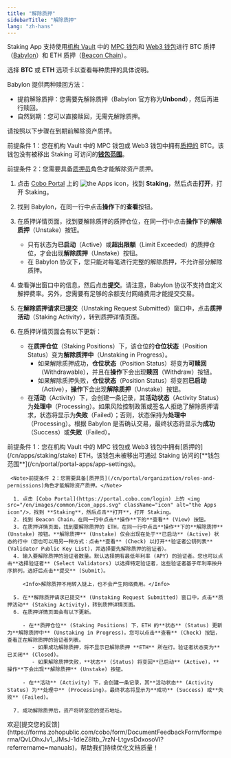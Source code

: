 ```yaml
---
title: "解除质押"
sidebarTitle: "解除质押"
lang: "zh-hans"
---
```

<Info>Staking App 支持使用[机构 Vault](/cn/portal/mpc-wallets/ocw/create-mpc-vault) 中的 [MPC 钱包](/cn/portal/mpc-wallets/introduction)和 [Web3 钱包](/cn/portal/custodial-wallets/web3-wallets/set-up)进行 BTC 质押（[Babylon](https://babylonlabs.io/)）和 ETH 质押（[Beacon Chain](https://ethereum.org/en/roadmap/beacon-chain/)）。</Info>

选择 **BTC** 或 **ETH** 选项卡以查看每种质押的具体说明。

<Tabs>
  <Tab title="BTC">
   Babylon 提供两种赎回方法：

   - 提前解除质押：您需要先解除质押（Babylon 官方称为**Unbond**），然后再进行赎回。
   - 自然到期：您可以直接赎回，无需先解除质押。

   请按照以下步骤在到期前解除资产质押。

   <Note>前提条件 1：您在机构 Vault 中的 MPC 钱包或 Web3 钱包中拥有[质押的](/cn/apps/staking/stake) BTC。该钱包没有被移出 Staking 可访问的[**钱包范围**](/cn/portal/portal-apps/app-settings)。</Note>

   <Note>前提条件 2：您需要具备[质押员](/cn/portal/organization/roles-and-permissions)角色才能解除资产质押。</Note>

   1. 点击 [Cobo Portal](https://portal.cobo.com/login) 上的 <img src="/en/images/common/icon_apps.svg" className="icon" alt="the Apps icon"/>，找到 **Staking**，然后点击**打开**，打开 Staking。

   2. 找到 Babylon，在同一行中点击**操作**下的**查看**按钮。

   3. 在质押详情页面，找到要解除质押的质押仓位，在同一行中点击**操作**下的**解除质押**（Unstake）按钮。 

      - 只有状态为**已启动**（Active）或**超出限额**（Limit Exceeded）的质押仓位，才会出现**解除质押**（Unstake）按钮。
      - 在 Babylon 协议下，您只能对每笔进行完整的解除质押，不允许部分解除质押。

   4. 查看弹出窗口中的信息，然后点击**提交**。请注意，Babylon 协议不支持自定义解押费率。另外，您需要有足够的余额支付网络费用才能提交交易。

   5. 在**解除质押请求已提交**（Unstaking Request Submitted）窗口中，点击**质押活动**（Staking Activity），转到质押详情页面。

   6. 在质押详情页面会有以下更新：

      - 在**质押仓位**（Staking Positions）下，该仓位的**仓位状态**（Position Status）变为**解除质押中**（Unstaking in Progress）。
         - 如果解除质押成功，**仓位状态**（Position Status）将变为**可赎回**（Withdrawable），并且在**操作**下会出现**赎回**（Withdraw）按钮。
         - 如果解除质押失败，**仓位状态**（Position Status）将变回**已启动**（Active），**操作**下会出现**解除质押**（Unstake）按钮。
      - 在**活动**（Activity）下，会创建一条记录，其**活动状态**（Activity Status）为**处理中**（Processing）。如果风险控制政策或签名人拒绝了解除质押请求，状态将显示为**失败**（Failed）；否则，状态保持为**处理中**（Processing）。根据 Babylon 是否确认交易，最终状态将显示为**成功**（Success）或**失败**（Failed）。
  </Tab>
  <Tab title="ETH">
     <Note>前提条件 1：您在机构 Vault 中的 MPC 钱包或 Web3 钱包中拥有[质押的](/cn/apps/staking/stake) ETH。该钱包未被移出可通过 Staking 访问的[**钱包范围**](/cn/portal/portal-apps/app-settings)。</Note>
     
     <Note>前提条件 2：您需要具备[质押员](/cn/portal/organization/roles-and-permissions)角色才能解除资产质押。</Note>

      1. 点击 [Cobo Portal](https://portal.cobo.com/login) 上的 <img src="/en/images/common/icon_apps.svg" className="icon" alt="the Apps icon"/>，找到 **Staking**，然后点击**打开**，打开 Staking。
      2. 找到 Beacon Chain，在同一行中点击**操作**下的**查看** (View) 按钮。
      3. 在质押详情页面，找到要解除质押的 ETH，在同一行中点击**操作**下的**解除质押** (Unstake) 按钮。**解除质押** (Unstake) 仅会出现在处于**已启动** (Active) 状态的行中（您也可以用另一种方式：点击**查看** (Check) 以打开**验证者公钥列表** (Validator Public Key List)，并选择要先解除质押的验证者）。
      4. 输入要解除质押的验证者数量。默认选择拥有最低年利率 (APY) 的验证者。您也可以点击**选择验证者** (Select Validators) 以选择特定验证者，这些验证者基于年利率按升序排列。选好后点击**提交** (Submit)。

         <Info>解除质押不用转入链上，也不会产生网络费用。</Info>

      5. 在**解除质押请求已提交** (Unstaking Request Submitted) 窗口中，点击**质押活动** (Staking Activity)，转到质押详情页面。
      6. 在质押详情页面会有以下更新。

         - 在**质押仓位** (Staking Positions) 下，ETH 的**状态** (Status) 更新为**解除质押中** (Unstaking in Progress)。您可以点击**查看** (Check) 按钮，查看正在解除质押的验证者列表。
            - 如果成功解除质押，将不显示已解除质押 **ETH** 所在行。验证者状态变为**已关闭** (Closed)。
            - 如果解除质押失败，**状态** (Status) 将变回**已启动** (Active)，**操作**下会出现**解除质押** (Unstake) 按钮。

         - 在**活动** (Activity) 下，会创建一条记录，其**活动状态** (Activity Status) 为**处理中** (Processing)。最终状态将显示为**成功** (Success) 或**失败** (Failed)。

      7. 成功解除质押后，资产将转至您的提币地址。
  </Tab>
</Tabs>
<Tip>欢迎[提交您的反馈](https://forms.zohopublic.com/cobo/form/DocumentFeedbackForm/formperma/QvLOhxJv1_JMsJ-1dleZ8Itb_7rzN-LtgvsDdxosoVI?referrername=manuals)，帮助我们持续优化文档质量！</Tip>